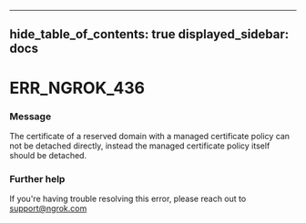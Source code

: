 

---
hide_table_of_contents: true
displayed_sidebar: docs
---


# ERR_NGROK_436

### Message
The certificate of a reserved domain with a managed certificate policy can not be detached directly, instead the managed certificate policy itself should be detached.

<ErrorDetails />



### Further help
If you're having trouble resolving this error, please reach out to [support@ngrok.com](mailto:support@ngrok.com?subject=Help%20with%20ERR_NGROK_436)


